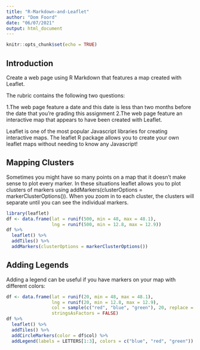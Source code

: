 ```yaml
---
title: "R-Markdown-and-Leaflet"
author: "Dom Foord"
date: "06/07/2021"
output: html_document
---
```


```r
knitr::opts_chunk$set(echo = TRUE)
```

## Introduction

Create a web page using R Markdown that features a map created with Leaflet.

The rubric contains the following two questions:

1.The web page feature a date and  this date is less than two months before the date that you're grading this assignment
2.The web page feature an interactive map that appears to have been created with Leaflet.

Leaflet is one of the most popular Javascript libraries for creating interactive maps. The leaflet R package allows you to create your own leaflet maps without needing to know any Javascript!


## Mapping Clusters
Sometimes you might have so many points on a map that it doesn't make sense to plot every marker. In these situations leaflet allows you to plot clusters of markers using addMarkers(clusterOptions = markerClusterOptions()). When you zoom in to each cluster, the clusters will separate until you can see the individual markers.
```r
library(leaflet)
df <- data.frame(lat = runif(500, min = 48, max = 48.1),
                 lng = runif(500, min = 12.8, max = 12.9))
df %>% 
  leaflet() %>%
  addTiles() %>%
  addMarkers(clusterOptions = markerClusterOptions())
```

## Adding Legends
Adding a legend can be useful if you have markers on your map with different colors:
```r
df <- data.frame(lat = runif(20, min = 48, max = 48.1),
                 lng = runif(20, min = 12.8, max = 12.9),
                 col = sample(c("red", "blue", "green"), 20, replace = TRUE),
                 stringsAsFactors = FALSE)
df %>%
  leaflet() %>%
  addTiles() %>%
  addCircleMarkers(color = df$col) %>%
  addLegend(labels = LETTERS[1:3], colors = c("blue", "red", "green"))
```